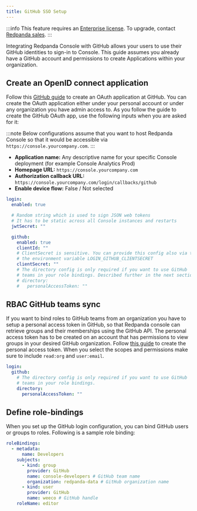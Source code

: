 ```yaml
---
title: GitHub SSO Setup
---
```


<head>
    <meta name="title" content="GitHub SSO Authentication in Redpanda Console | Redpanda Docs"/>
    <meta name="description" content="Configure authentication with external identity providers such as Google, GitHub or Okta in Redpanda Console."/>
</head>

:::info
This feature requires an [Enterprise license](/docs/core/introduction/licenses). To upgrade, contact [Redpanda sales](https://redpanda.com/try-redpanda?section=enterprise-cloud).
:::

Integrating Redpanda Console with GitHub allows your users to use their GitHub identities to sign-in to Console.
This guide assumes you already have a GitHub account and permissions to create Applications within your organization.

## Create an OpenID connect application

Follow this [GitHub guide](https://docs.github.com/en/developers/apps/building-oauth-apps/creating-an-oauth-app) to create
an OAuth application at GitHub. You can create the OAuth application either under your personal account or under any
organization you have admin access to. As you follow the guide to create the GitHub OAuth app, use the following inputs
when you are asked for it:

:::note
Below configurations assume that you want to host Redpanda Console so that it would be accessible via
`https://console.yourcompany.com`.
:::

- **Application name:** Any descriptive name for your specific Console deployment (for example Console Analytics Prod)
- **Homepage URL:** `https://console.yourcompany.com`
- **Authorization callback URL:** `https://console.yourcompany.com/login/callbacks/github`
- **Enable device flow:** False / Not selected

```yaml
login:
  enabled: true

  # Random string which is used to sign JSON web tokens
  # It has to be static across all Console instances and restarts
  jwtSecret: ""

  github:
    enabled: true
    clientId: ""
    # ClientSecret is sensitive. You can provide this config also via the
    # the environment variable LOGIN_GITHUB_CLIENTSECRET
    clientSecret: ""
    # The directory config is only required if you want to use GitHub
    # teams in your role bindings. Described further in the next section.
    # directory:
    #   personalAccessToken: ""
```

## RBAC GitHub teams sync

If you want to bind roles to GitHub teams from an organization you have to setup a personal access token in GitHub, so that Redpanda console can retrieve groups
and their memberships using the GitHub API. The personal access token has to be created on an account that has permissions to view groups in your desired
GitHub organization. Follow [this guide](https://docs.github.com/en/authentication/keeping-your-account-and-data-secure/creating-a-personal-access-token) 
to create the personal access token. When you select the scopes and permissions make sure to include `read:org` and `user:email`.

```yaml
login:
  github:
    # The directory config is only required if you want to use GitHub
    # teams in your role bindings.
    directory:
      personalAccessToken: ""
```

## Define role-bindings

When you set up the GitHub login configuration, you can bind GitHub users or groups to roles. Following is a sample
role binding:

```yaml
roleBindings:
  - metadata:
      name: Developers
    subjects:
      - kind: group
        provider: GitHub
        name: console-developers # GitHub team name
        organization: redpanda-data # GitHub organization name
      - kind: user
        provider: GitHub
        name: weeco # GitHub handle
    roleName: editor
```
